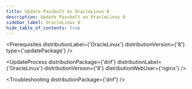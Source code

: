 ```yaml
---
title: Update Passbolt on OracleLinux 8
description: Update Passbolt on OracleLinux 8
sidebar_label: OracleLinux 8
hide_table_of_contents: true
---
```



<Prerequisites
  distributionLabel={'OracleLinux'}
  distributionVersion={'8'}
  type={'updatePackage'}
/>

<UpdateProcess 
  distributionPackage={'dnf'}
  distributionLabel={'OracleLinux'}
  distributionVersion={'8'} 
  distributionWebUser={'nginx'}
/>

<Troubleshooting distributionPackage={'dnf'} />

<InCaseOfIssues />